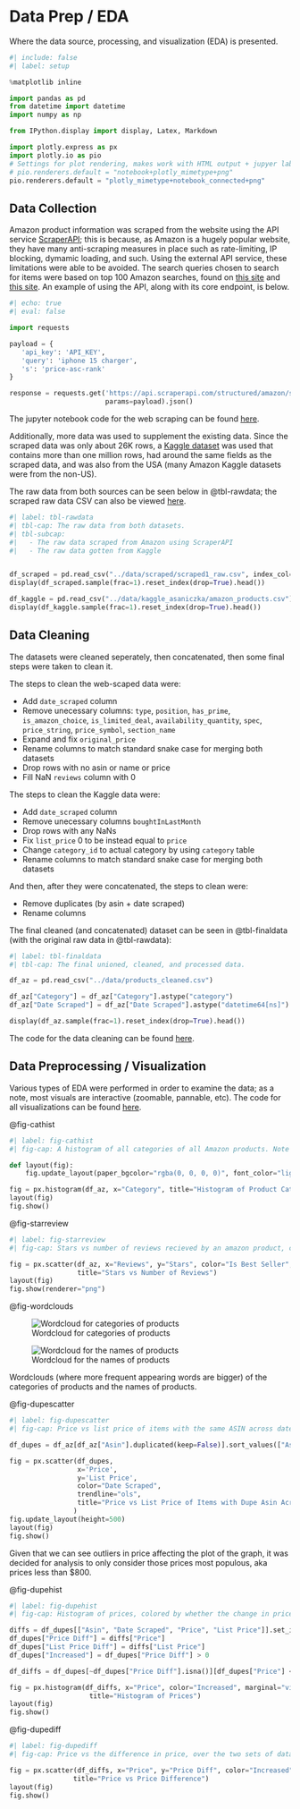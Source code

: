 # Data Prep / EDA

Where the data source, processing, and visualization (EDA) is presented.

```python
#| include: false
#| label: setup

%matplotlib inline

import pandas as pd
from datetime import datetime
import numpy as np

from IPython.display import display, Latex, Markdown

import plotly.express as px
import plotly.io as pio
# Settings for plot rendering, makes work with HTML output + jupyer lab + static output
# pio.renderers.default = "notebook+plotly_mimetype+png"
pio.renderers.default = "plotly_mimetype+notebook_connected+png"
```


## Data Collection

Amazon product information was scraped from the website using the API service [ScraperAPI](https://www.scraperapi.com); this is because, as Amazon is a hugely popular website, they have many anti-scraping measures in place such as rate-limiting, IP blocking, dymamic loading, and such. Using the external API service, these limitations were able to be avoided. The search queries chosen to search for items were based on top 100 Amazon searches, found on [this site](https://www.semrush.com/blog/most-searched-items-amazon/) and [this site](https://ahrefs.com/blog/top-amazon-searches/). An example of using the API, along with its core endpoint, is below.

```python
#| echo: true
#| eval: false

import requests

payload = {
   'api_key': 'API_KEY',
   'query': 'iphone 15 charger',
   's': 'price-asc-rank'
}

response = requests.get('https://api.scraperapi.com/structured/amazon/search',
                        params=payload).json()
```

The jupyter notebook code for the web scraping can be found [here](https://github.com/CUBoulder-DS/CSCI-5622/blob/main/src/amazon%20scraping.ipynb).

Additionally, more data was used to supplement the existing data. Since the scraped data was only about 26K rows, a [Kaggle dataset](
https://www.kaggle.com/datasets/asaniczka/amazon-products-dataset-2023-1-4m-products/data) was used that contains more than one million rows, had around the same fields as the scraped data, and was also from the USA (many Amazon Kaggle datasets were from the non-US).

The raw data from both sources can be seen below in @tbl-rawdata; the scraped raw data CSV can also be viewed [here](https://github.com/CUBoulder-DS/CSCI-5622/blob/main/data/scraped/scraped1_raw.csv).

```python
#| label: tbl-rawdata
#| tbl-cap: The raw data from both datasets.
#| tbl-subcap:
#|   - The raw data scraped from Amazon using ScraperAPI
#|   - The raw data gotten from Kaggle


df_scraped = pd.read_csv("../data/scraped/scraped1_raw.csv", index_col=0)
display(df_scraped.sample(frac=1).reset_index(drop=True).head())

df_kaggle = pd.read_csv("../data/kaggle_asaniczka/amazon_products.csv")
display(df_kaggle.sample(frac=1).reset_index(drop=True).head())
```


## Data Cleaning

The datasets were cleaned seperately, then concatenated, then some final steps were taken to clean it.

The steps to clean the web-scaped data were:

* Add `date_scraped` column
* Remove unecessary columns: `type`, `position`, `has_prime`, `is_amazon_choice`, `is_limited_deal`, `availability_quantity`, `spec`, `price_string`, `price_symbol`, `section_name`
* Expand and fix `original_price`
* Rename columns to match standard snake case for merging both datasets
* Drop rows with no asin or name or price
* Fill NaN `reviews` column with 0

The steps to clean the Kaggle data were:

* Add `date_scraped` column
* Remove unecessary columns `boughtInLastMonth`
* Drop rows with any NaNs
* Fix `list_price` 0 to be instead equal to `price`
* Change `category_id` to actual category by using `category` table
* Rename columns to match standard snake case for merging both datasets

And then, after they were concatenated, the steps to clean were:

* Remove duplicates (by asin + date scraped)
* Rename columns

The final cleaned (and concatenated) dataset can be seen in @tbl-finaldata (with the original raw data in @tbl-rawdata):

```python
#| label: tbl-finaldata
#| tbl-cap: The final unioned, cleaned, and processed data.

df_az = pd.read_csv("../data/products_cleaned.csv")

df_az["Category"] = df_az["Category"].astype("category")
df_az["Date Scraped"] = df_az["Date Scraped"].astype("datetime64[ns]")

display(df_az.sample(frac=1).reset_index(drop=True).head())
```

The code for the data cleaning can be found [here](https://github.com/CUBoulder-DS/CSCI-5622/blob/main/src/data%20cleaning%20EDA.ipynb).


## Data Preprocessing / Visualization

Various types of EDA were performed in order to examine the data; as a note, most visuals are interactive (zoomable, pannable, etc). The code for all visualizations can be found [here](https://github.com/CUBoulder-DS/CSCI-5622/blob/main/src/data%20cleaning%20EDA.ipynb).

@fig-cathist

```python
#| label: fig-cathist
#| fig-cap: A histogram of all categories of all Amazon products. Note scraped data did not have categories, but the Kaggle data did.

def layout(fig):
    fig.update_layout(paper_bgcolor="rgba(0, 0, 0, 0)", font_color="lightgreen")

fig = px.histogram(df_az, x="Category", title="Histogram of Product Categories")
layout(fig)
fig.show()
```


@fig-starreview

```python
#| label: fig-starreview
#| fig-cap: Stars vs number of reviews recieved by an amazon product, colored by whether the product was a best-seller.

fig = px.scatter(df_az, x="Reviews", y="Stars", color="Is Best Seller", opacity=0.3,
                 title="Stars vs Number of Reviews")
layout(fig)
fig.show(renderer="png")
```


@fig-wordclouds

::: {#fig-wordclouds layout-ncol=2}

![Wordcloud for categories of products](images/wordcloud_cats.png)

![Wordcloud for the names of products](images/wordcloud_names.png)

Wordclouds (where more frequent appearing words are bigger) of the categories of products and the names of products.
:::


@fig-dupescatter


```python
#| label: fig-dupescatter
#| fig-cap: Price vs list price of items with the same ASIN across dates scraped, with a trendline.

df_dupes = df_az[df_az["Asin"].duplicated(keep=False)].sort_values(["Asin", "Date Scraped"]).reset_index()

fig = px.scatter(df_dupes,
                 x='Price',
                 y='List Price',
                 color="Date Scraped",
                 trendline="ols",
                 title="Price vs List Price of Items with Dupe Asin Across Dates Scraped",
                )
fig.update_layout(height=500)
layout(fig)
fig.show()
```

Given that we can see outliers in price affecting the plot of the graph, it was decided for analysis to only consider those prices most populous, aka prices less than $800.

@fig-dupehist

```python
#| label: fig-dupehist
#| fig-cap: Histogram of prices, colored by whether the change in price increased or decreased over time, for those items that were in both sets of data.

diffs = df_dupes[["Asin", "Date Scraped", "Price", "List Price"]].set_index("Asin").groupby(level=0).diff().reset_index()
df_dupes["Price Diff"] = diffs["Price"]
df_dupes["List Price Diff"] = diffs["List Price"]
df_dupes["Increased"] = df_dupes["Price Diff"] > 0

df_diffs = df_dupes[~df_dupes["Price Diff"].isna()][df_dupes["Price"] < 800]

fig = px.histogram(df_diffs, x="Price", color="Increased", marginal="violin",
                    title="Histogram of Prices")
layout(fig)
fig.show()
```

@fig-dupediff

```python
#| label: fig-dupediff
#| fig-cap: Price vs the difference in price, over the two sets of data, colored by whether the price diff increased or decreased.

fig = px.scatter(df_diffs, x="Price", y="Price Diff", color="Increased", hover_data=["Name", "Asin"], opacity=0.4,
                title="Price vs Price Difference")
layout(fig)
fig.show()
```
